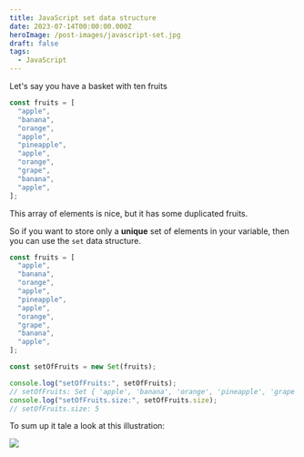```yaml
---
title: JavaScript set data structure
date: 2023-07-14T00:00:00.000Z
heroImage: /post-images/javascript-set.jpg
draft: false
tags:
  - JavaScript
---
```


Let's say you have a basket with ten fruits

```javascript
const fruits = [
  "apple",
  "banana",
  "orange",
  "apple",
  "pineapple",
  "apple",
  "orange",
  "grape",
  "banana",
  "apple",
];
```

This array of elements is nice, but it has some duplicated fruits.

So if you want to store only a **unique** set of elements in your variable, then you can use the `set` data structure.

```javascript
const fruits = [
  "apple",
  "banana",
  "orange",
  "apple",
  "pineapple",
  "apple",
  "orange",
  "grape",
  "banana",
  "apple",
];

const setOfFruits = new Set(fruits);

console.log("setOfFruits:", setOfFruits);
// setOfFruits: Set { 'apple', 'banana', 'orange', 'pineapple', 'grape' } 
console.log("setOfFruits.size:", setOfFruits.size);
// setOfFruits.size: 5

```

To sum up it tale a look at this illustration:

![](/post-images/JavaScript-set-illustration.png)
